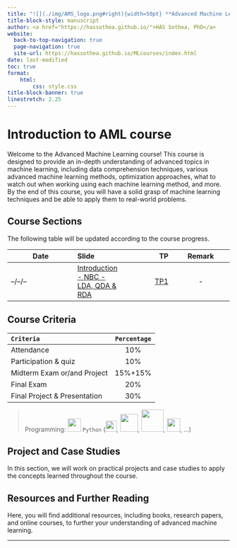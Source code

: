```yaml
---
title: "![](./img/AMS_logo.png#right){width=50pt} **Advanced Machine Learning ** ![](./img/itc.png#left){width=40pt style='position: relative; bottom: 5px'}"
title-block-style: manuscript
author: <a href="https://hassothea.github.io/">HAS Sothea, PhD</a>
website:
  back-to-top-navigation: true
  page-navigation: true
  site-url: https://hassothea.github.io/MLcourses/index.html
date: last-modified
toc: true
format: 
    html:
        css: style.css
title-block-banner: true
linestretch: 2.25
---
```


# Introduction to AML course

Welcome to the Advanced Machine Learning course! This course is designed to provide an in-depth understanding of advanced topics in machine learning, including data comprehension techniques, various advanced machine learning methods, optimization approaches, what to watch out when working using each machine learning method, and more. By the end of this course, you will have a solid grasp of machine learning techniques and be able to apply them to real-world problems.

## Course Sections

The following table will be updated according to the course progress.

| Date | Slide | TP | Remark |
|---------|:-----|------:|:------:|
|  --/--/--   | [Introduction - NBC - LDA, QDA & RDA](https://hassothea.github.io/Advanced-Machine-Learning-ITC/courses/Intro_NBC_LDA_QDA.html) | [TP1](https://hassothea.github.io/Advanced-Machine-Learning-ITC/TPs/Intro_NBC_LDA_QDA.ipynb) | - |


<!--
1. Introduction to Advanced Machine Learning
    - 
2. Bayesian Neural Networks
3. Optimization Approaches
4. Transfer Learning
5. Advanced Machine Learning Models
6. Applications in Actuarial Science
7. Applications in Transportation Systems
8. Project and Case Studies
9. Resources and Further Reading


## Introduction to Advanced Machine Learning

In this section, we will cover the basics of advanced machine learning, including an overview of the topics we will explore throughout the course.

## Bayesian Neural Networks

This section will delve into Bayesian neural networks, discussing their principles, advantages, and how to implement them.

## Optimization Approaches

Here, we will explore various optimization techniques used in machine learning, including gradient descent, stochastic optimization, and more.

## Transfer Learning

This section will cover the concept of transfer learning, its applications, and how to leverage pre-trained models for new tasks.

## Advanced Machine Learning Models

We will discuss advanced machine learning models such as ensemble methods, deep reinforcement learning, and more.

## Applications in Actuarial Science

This section will focus on how advanced machine learning techniques can be applied in actuarial science for risk assessment, pricing, and other tasks.

## Applications in Transportation Systems

We will explore the use of machine learning in transportation systems, including traffic prediction, route optimization, and autonomous vehicles.

-->

## Course Criteria

| **`Criteria`** | **`Percentage`** |
|:---------|:----------:|
|Attendance| 10% |
|Participation & quiz| 10% |
|Midterm Exam or/and Project| 15%+15% |
|Final Exam| 20% |
|Final Project & Presentation| 30% |

> Programming: [![](./img/python.png){width=30px style="position: relative; bottom: 0px"}](https://www.python.org/){target="_blank"} `Python` ([![](./img/jupyter.png){width=25px style="position: relative; bottom: 0px"}](https://docs.jupyter.org/en/latest/){target="_blank"}, [![](./img/sklearn.png){width=40px style="position: relative; bottom: 0px"}](https://scikit-learn.org/stable/){target="_blank"}, [![](./img/pytorch.png){width=50px style="position: relative; bottom: 0px"}](https://pytorch.org/){target="_blank"},  [![](./img/colab.png){width=30px style="position: relative; bottom: 0px"}](https://colab.research.google.com/){target="_blank"}, ...)

## Project and Case Studies

In this section, we will work on practical projects and case studies to apply the concepts learned throughout the course.

## Resources and Further Reading

Here, you will find additional resources, including books, research papers, and online courses, to further your understanding of advanced machine learning.

---
